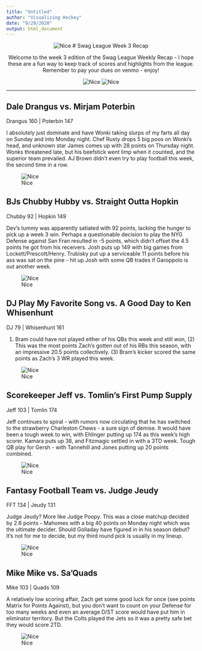 ---
title: "Untitled"
author: "Visualizing Hockey"
date: "9/29/2020"
output: html_document
---



<center>

![Nice](https://github.com/hockeyfan22/swagleague/raw/master/header.PNG)
# Swag League Week 3 Recap

Welcome to the week 3 edition of the Swag League Weekly Recap - I hope these are a fun way to keep track of scores and highlights from the league. Remember to pay your dues on venmo - enjoy!

![Nice](https://github.com/hockeyfan22/swagleague/raw/master/sb.PNG)
![Nice](https://raw.githubusercontent.com/hockeyfan22/swagleague/master/matrix.png)


</center>

***

## Dale Drangus vs. Mirjam Poterbin
Drangus 160 | Poterbin 147

I absolutely just dominate and have Wonki taking slurps of my farts all day on Sunday and into Monday night. Chef Rusty drops 5 big poos on Wonki's head, and unknown star James comes up with 28 points on Thursday night. Wonks threatened late, but his beefstick went limp when it counted, and the superior team prevailed. AJ Brown didn't even try to play football this week, the second time in a row.

![Nice](https://github.com/hockeyfan22/mackinawstats/raw/master/ryan.GIF)

## BJs Chubby Hubby vs. Straight Outta Hopkin
Chubby 92 | Hopkin 149

Dev's tummy was apparently satiated with 92 points, lacking the hunger to pick up a week 3 win. Perhaps a questionable decision to play the NYG Defense against San Fran resulted in -5 points, which didn't offset the 4.5 points he got from his receivers. Josh puts up 149 with big games from Lockett/Prescott/Henry. Trubisky put up a serviceable 11 points before his ass was sat on the pine - hit up Josh with some QB trades if Garoppolo is out another week.

![Nice](https://github.com/hockeyfan22/swagleague/raw/master/dev.gif)

## DJ Play My Favorite Song vs. A Good Day to Ken Whisenhunt
DJ 79 | Whisenhunt 161

(1) Bram could have not played either of his QBs this week and still won, (2) This was the most points Zach's gotten out of his RBs this season, with an impressive 20.5 points collectively. (3) Bram's kicker scored the same points as Zach's 3 WR played this week. 

![Nice](https://github.com/hockeyfan22/swagleague/raw/master/bram.gif)

## Scorekeeper Jeff vs. Tomlin's First Pump Supply
Jeff 103 | Tomlin 174

Jeff continues to spiral - with rumors now circulating that he has switched to the strawberry Charleston Chews - a sure sign of demise. It would have been a tough week to win, with Ehlinger putting up 174 as this week's high scorer. Kamara puts up 38, and Fitzmagic settled in with a 3TD week. Tough QB play for Gersh - with Tannehill and Jones putting up 20 points combined. 

![Nice](https://github.com/hockeyfan22/swagleague/raw/master/IMG_4642.GIF)

## Fantasy Football Team vs. Judge Jeudy
FFT 134 | Jeudy 131

Judge Jeudy? More like Judge Poopy. This was a close matchup decided by 2.6 points - Mahomes with a big 40 points on Monday night which was the ultimate decider. Should Golladay have figured in in his season debut? It's not for me to decide, but my third round pick is usually in my lineup.

![Nice](https://github.com/hockeyfan22/swagleague/raw/master/adamk.gif)

## Mike Mike vs. Sa'Quads
Mike 103 | Quads 109

A relatively low scoring affair, Zach get some good luck for once (see points Matrix for Points Against), but you don't want to count on your Defense for too many weeks and even an average D/ST score would have put him in eliminator territory. But the Colts played the Jets so it was a pretty safe bet they would score 2TD. 

![Nice](https://github.com/hockeyfan22/swagleague/raw/master/zach.gif)


